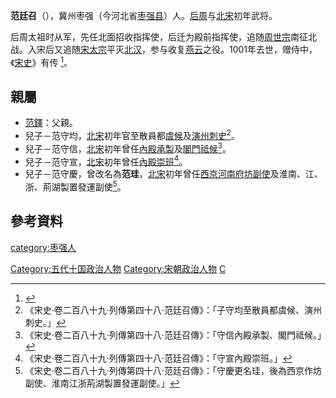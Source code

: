 '''范廷召'''（{{bd|927年||1001年|}}），冀州枣强（今河北省[[枣强县|枣强县]]）人。[[后周|后周]]与[[北宋|北宋]]初年武将。

后周太祖时从军，先任北面招收指挥使，后迁为殿前指挥使，追随[[周世宗|周世宗]]南征北战。入宋后又追随[[宋太宗|宋太宗]]平灭[[北汉|北汉]]，参与收复[[燕云|燕云]]之役。1001年去世，赠侍中，《[[宋史|宋史]]》有传 <ref>{{Cite web |url=http://www.tianyabook.com/lishi2005/songshi/ssh_289.htm |title=宋史列传第四十八 |access-date=2013-07-10 |archive-url=https://web.archive.org/web/20120617145046/http://www.tianyabook.com/lishi2005/songshi/ssh_289.htm |archive-date=2012-06-17 |dead-url=yes }}</ref>。

== 親屬 ==
*[[范鐸|范鐸]]：父親。
*兒子－范守均，[[北宋|北宋]]初年官至散員都[[虞候|虞候]]及[[演州|演州]][[刺史|刺史]]<ref>《宋史‧卷二百八十九‧列傳第四十八‧范廷召傳》：「子守均至散員都虞候、演州刺史。」</ref>。
*兒子－范守信，[[北宋|北宋]]初年曾任[[內殿承製|內殿承製]]及[[閣門祗候|閣門祗候]]<ref>《宋史‧卷二百八十九‧列傳第四十八‧范廷召傳》：「守信內殿承製、閣門祗候。」</ref>。
*兒子－范守宣，[[北宋|北宋]]初年曾任[[內殿崇班|內殿崇班]]<ref>《宋史‧卷二百八十九‧列傳第四十八‧范廷召傳》：「守宣內殿崇班。」</ref>。
*兒子－范守慶，曾改名為'''范珪'''，[[北宋|北宋]]初年曾任[[西京河南府|西京河南府]][[坊副使|坊副使]]及淮南、江、浙、荊湖製置發運副使<ref>《宋史‧卷二百八十九‧列傳第四十八‧范廷召傳》：「守慶更名珪，後為西京作坊副使、淮南江浙荊湖製置發運副使。」</ref>。

==參考資料==
{{reflist}}

{{DEFAULTSORT:Fan范}}
[[Category:五代十国政治人物|Category:五代十国政治人物]]
[[Category:宋朝政治人物|Category:宋朝政治人物]]
[[category:枣强人|category:枣强人]]
[[Category:范姓|C]]
